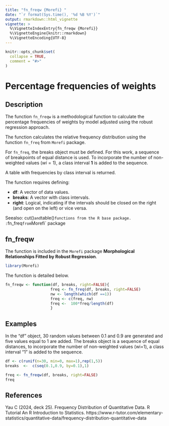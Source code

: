 ```yaml
---
title: "fn_freqw {Morefi} "
date: "`r format(Sys.time(), '%d %B %Y')`"
output: rmarkdown::html_vignette
vignette: >
  %\VignetteIndexEntry{fn_freqw {Morefi}}
  %\VignetteEngine{knitr::rmarkdown}
  %\VignetteEncoding{UTF-8}
---
```


```r
knitr::opts_chunk$set(
  collapse = TRUE,
  comment = "#>"
)
```

# Percentage frequencies of weights

## Description

The function `fn_freqw` is a methodological function to calculate the percentage frequencies of weights by model adjusted using the robust regression approach.

The function calculates the relative frequency distribution using the function `fn_freq` from `Morefi` package.

For `fn_freq`, the breaks object must be defined. For this work, a sequence of breakpoints of equal distance is used. To incorporate the number of non-weighted values $(w{i}=1)$, a class interval **1** is added to the sequence.


A table with frequencies by class interval is returned.


The function requires defining:

 * **df**: A vector of data values.  
 * **breaks**: A vector with class intervals.
 * **right**: Logical, indicating if the intervals should be closed on the right (and open on the left) or vice versa.


Seealso: cut()` and `table()` functions from the R base package.
       : `fn_freq` from `Morefi` package


## fn_freqw

The function is included in the `Morefi` package **Morphological Relationships 
Fitted by Robust Regression**.


```r
library(Morefi)
```


The function is detailed below.

```r
fn_freqw <- function(df, breaks, right=FALSE){
                    freq <- fn_freq(df, breaks, right=FALSE)
                    nw <- length(which(df ==1))
                    freq <- c(freq, nw)
                    freq <-  100*freq/length(df)
                    }
```


## Examples

 In the "df" object, 30 random values between 0.1 and 0.9 are generated and five values equal to 1 are added.
 The breaks object is a sequence of equal distances, to incorporate the number of non-weighted values (wi=1), a class interval "1" is added to the sequence.


```r
df <- c(runif(n=30, min=0, max=1),rep(1,5))
breaks  <-  c(seq(0.1,0.9, by=0.1),1)

freq <- fn_freqw(df, breaks, right=FALSE)
freq
```

## References

Yau C (2024, deck 25). Frequency Distribution of Quantitative
Data. R Tutorial An R Introduction to Statistics.
https://www.r-tutor.com/elementary-statistics/quantitative-data/frequency-distribution-quantitative-data
